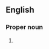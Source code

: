 ==English==

===Proper noun===
{{en-proper-noun}}

# {{alternative form of|Marti Ke}}
{{count page|[[Wiktionary:Page count]]}}